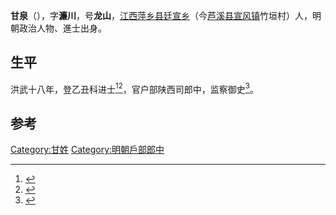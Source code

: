 {{Otheruses|other=名为甘泉的其他人物|甘泉}}

'''甘泉'''（{{bd|1348年||1420年}}），字'''濂川'''，号'''龙山'''，[[江西|江西]][[萍乡县|萍乡县]][[廷宣乡|廷宣乡]]（今[[芦溪县|芦溪县]][[宣风镇|宣风镇]]竹垣村）人，明朝政治人物、進士出身。

== 生平 ==
洪武十八年，登乙丑科进士<ref>{{Cite book|title=近代中国史料丛刊续辑 785-790 明清进士题名录索引 1-6|last=朱保炯，谢沛霖|first=|publisher=台湾：文海出版社|year=1981.02|isbn=|location=|pages=2413}}</ref><ref>{{Cite book|title=明清进士题名碑录索引 全3册|last=[[朱保炯|朱保炯]]等|first=|publisher=上海：[[上海古籍出版社|上海古籍出版社]]|year=1980.02|isbn=|location=|pages=2416}}</ref>，官户部陕西司郎中，监察御史<ref>{{Cite book|title=元明科举与文学考论|last=余来明|first=|publisher=武汉：[[武汉大学出版社|武汉大学出版社]]|year=2015.12|isbn=978-7-307-17088-9|location=|pages=89}}</ref>。

==参考==
{{reflist}}

{{洪武十八年乙丑科殿試金榜}}

{{Authority control}}

{{DEFAULTSORT:}}
[[Category:甘姓|Category:甘姓]]
[[Category:明朝戶部郎中|Category:明朝戶部郎中]]


{{明朝人物小作品}}